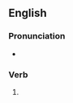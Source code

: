 ==English==

===Pronunciation===
* {{rhymes|en|aɪnd}}

===Verb===
{{head|en|verb form}}

# {{en-past of|enshrine}}
